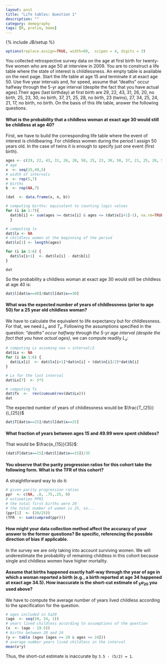 ```yaml
---
layout: post
title: "Life tables: Question 1"
description: ""
category: demography
tags: [R, prelim, home]
---
```

{% include JB/setup %}

```r
options(replace.assign=TRUE, width=60,  scipen = 4, digits = 3)
```

You collected retrospective survey data on the age at first birth for twenty-five women who are age 50 at interview in 2009. You are to construct a life table where the state of interest is childlessness. An empty table is available on the next page. Start the life table at age 15 and terminate it at exact age 50. Use five year intervals and, for speed, assume that “deaths” occur halfway through the 5-yr age interval (despite the fact that you have actual ages).Their ages (last birthday) at first birth are 29, 22, 43, 31, 26, 20, no birth, 25, 23, 30, no birth, 37, 21, 25, 28, no birth, 23 (twins), 27, 34, 25, 24, 21, 17, no birth, no birth. On the basis of this life table, answer the following questions.

#### What is the probability that a childless woman at exact age 30 would still be childless at age 40?

First, we have to build the corresponding life table where the event of interest is childbearing. For childless women during the period I assign 50 years old. In the case of twins it is enough to specify just one event (first birth).


```r
ages <- c(29, 22, 43, 31, 26, 20, 50, 25, 23, 30, 50, 37, 21, 25, 28, 50, 23, 27, 34, 25, 24, 21, 17, 50, 50)
# age
x  <- seq(15,49,5)
# width of intervals
n  <- rep(5,7)
# births
b  <- rep(NA,7)

(dat  <- data.frame(x, n, b))
```

```r
# computing births: equivalent to counting logic values
for (i in 1:7){
  dat$b[i] <- sum(ages >= dat$x[i] & ages <= (dat$x[i+1]-1), na.rm=TRUE)
  }

# computing lx
dat$lx <- NA
# childless women at the beginning of the period
dat$lx[1] <- length(ages)

for (i in 1:6) {
  dat$lx[i+1]  <- dat$lx[i] - dat$b[i]
}

dat
```

So the probability  a childless woman at exact age 30 would still be childless at age 40 is:

```r
dat$l[dat$x==40]/dat$l[dat$x==30]
```

#### What was the expected number of years of childlessness (prior to age 50) for a 25 year old childless woman?

We have to calculate the equivalent to life expectancy but for childlessness. For that, we need $L_x$ and $T_x$. Following the assumptions specified in the question: _“deaths” occur halfway through the 5-yr age interval (despite the fact that you have actual ages)_, we can compute readily $L_x$:

```r
# computing Lx assuming nax = interval/2
dat$Lx <- NA
for (i in 1:6) {
  dat$Lx[i]  <- dat$lx[i+1]*dat$n[i] + (dat$n[i]/2)*dat$b[i]
}

# Lx for the last interval
dat$Lx[7]  <- 5*5

# computing Tx
dat$Tx  <-  rev(cumsum(rev(dat$Lx)))
dat
```

The expected number of years of childlessness would be $\frac{T_{25}}{l_{25}}$


```r
dat$T[dat$x==25]/dat$l[dat$x==25]
```

#### What fraction of years between ages 15 and 49.99 were spent childless?


That would be $\frac{e_{15}}{35}$:


```r
(dat$T[dat$x==15]/dat$l[dat$x==15])/35
```

#### You observe that the parity progression ratios for this cohort take the following form. What is the TFR of this cohort?

A straightforward way to do it:

```r
# given parity progression ratios
ppr  <- c(NA, .8, .75,.25, 0)
# estimation PPR1
# the total first births were 20
# the total number of women is 25, so...
(ppr[1]  <- (20/25))
(TFR  <- sum(cumprod(ppr)))
```

#### How might your data collection method affect the accuracy of your answer to the former questions? Be specific, referencing the possible direction of bias if applicable.


In the survey we are only taking into account surviving women. We will underestimate the probability of remaining childless in this cohort because single and childless women have higher mortality.


#### Assume that births happened exactly half-way through the year of age in which a woman reported a birth (e.g., a birth reported at age 34 happened at exact age 34.5). How inaccurate is the short-cut estimate of $_{5}a_{20}$ you used above?

We have to compute the average number of years lived childless according to the specification for the question.

```r
# ages included in 5a20
(age  <- seq(20, 24, 1))
# years lived childless according to assumptions of the question
(x  <- (age - 19.5))
# births between 20 and 24
(y <- table (ages [ages >= 20 & ages <= 24]))
# average number years lived childless in the interval
mean(x*y)
```

Thus, the short-cut estimate is inaccurate by `3.5 - (5/2) = 1`.
